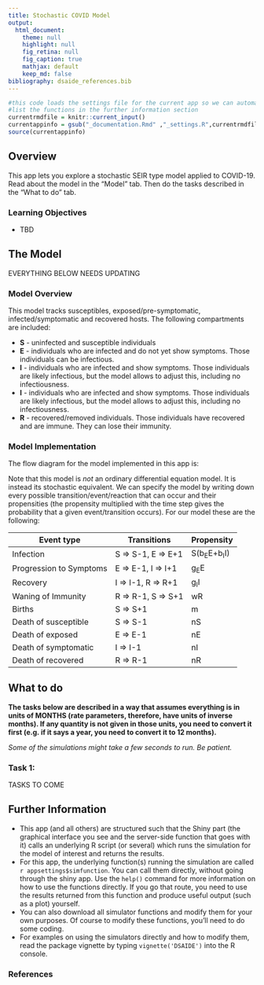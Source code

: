 ```yaml
---
title: Stochastic COVID Model
output:
  html_document:
    theme: null
    highlight: null
    fig_retina: null
    fig_caption: true
    mathjax: default 
    keep_md: false
bibliography: dsaide_references.bib
---
```




```r
#this code loads the settings file for the current app so we can automatically 
#list the functions in the further information section
currentrmdfile = knitr::current_input() 
currentappinfo = gsub("_documentation.Rmd" ,"_settings.R",currentrmdfile)
source(currentappinfo)
```


## Overview {#shinytab1}
This app lets you explore a stochastic SEIR type model applied to COVID-19. Read about the model in the "Model" tab. Then do the tasks described in the "What to do" tab.

### Learning Objectives
* TBD

## The Model {#shinytab2}

EVERYTHING BELOW NEEDS UPDATING

### Model Overview

This model tracks susceptibles, exposed/pre-symptomatic, infected/symptomatic and recovered hosts. 
The following compartments are included:  

* **S** - uninfected and susceptible individuals 
* **E** - individuals who are infected and do not yet show symptoms. Those individuals can be infectious.
* **I** - individuals who are infected and show symptoms. Those individuals are likely infectious, but the model allows to adjust this, including no infectiousness.
* **I** - individuals who are infected and show symptoms. Those individuals are likely infectious, but the model allows to adjust this, including no infectiousness.
* **R** - recovered/removed individuals. Those individuals have recovered and are immune. They can lose their immunity.



### Model Implementation
The flow diagram for the model implemented in this app is:



Note that this model is _not_ an ordinary differential equation model. It is instead its stochastic equivalent.
We can specify the model by writing down every possible transition/event/reaction that can occur and their propensities (the propensity multiplied with the
time step gives the probability that a given event/transition occurs). For our model these are the following:

Event type              |  Transitions        |   Propensity      |
----------              |  -----------        |   ----------      |
Infection               |  S => S-1, E => E+1 |   S(b~E~E+b~I~I)  |
Progression to Symptoms |  E => E-1, I => I+1 |   g~E~E           |
Recovery                |  I => I-1, R => R+1 |   g~I~I           |
Waning of Immunity      |  R => R-1, S => S+1 |   wR          |
Births                  |  S => S+1           |   m          |
Death of susceptible    |  S => S-1           |   nS          | 
Death of exposed        |  E => E-1           |   nE          |
Death of symptomatic    |  I => I-1           |   nI          |
Death of recovered      |  R => R-1           |   nR          |




## What to do {#shinytab3}

**The tasks below are described in a way that assumes everything is in units of MONTHS (rate parameters, therefore, have units of inverse months). If any quantity is not given in those units, you need to convert it first (e.g. if it says a year, you need to convert it to 12 months).**

_Some of the simulations might take a few seconds to run. Be patient._

### Task 1: 

TASKS TO COME

  

## Further Information {#shinytab4}
* This app (and all others) are structured such that the Shiny part (the graphical interface you see and the server-side function that goes with it) calls an underlying R script (or several) which runs the simulation for the model of interest and returns the results.
* For this app, the underlying function(s) running the simulation are called ``r appsettings$simfunction``. You can call them directly, without going through the shiny app. Use the `help()` command for more information on how to use the functions directly. If you go that route, you need to use the results returned from this function and produce useful output (such as a plot) yourself. 
* You can also download all simulator functions and modify them for your own purposes.  Of course to modify these functions, you'll need to do some coding.
* For examples on using the simulators directly and how to modify them, read the package vignette by typing `vignette('DSAIDE')` into the R console.

### References

